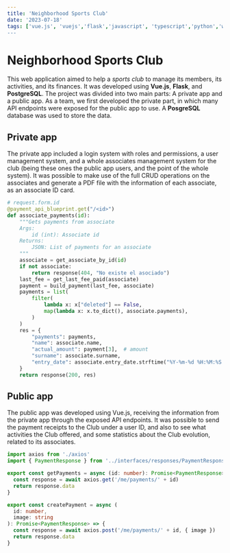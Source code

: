 ```yaml
---
title: 'Neighborhood Sports Club'
date: '2023-07-18'
tags: ['vue.js', 'vuejs','flask','javascript', 'typescript','python','web development', 'css3', 'posgresql', 'sql', 'html5', 'bootstrap', 'jinja', 'git', 'gitHub', 'w3c', 'responsive', responsiveness']
---
```


# Neighborhood Sports Club
This web application aimed to help a *sports club* to manage its members, its activities, and its finances. 
It was developed using **Vue.js**, **Flask**, and **PostgreSQL**.
The project was divided into two main parts: A private app and a public app. As a team, we first developed the private part, 
in which many API endpoints were exposed for the public app to use. A **PosgreSQL** database was used to store the data.

<CustomImage src="https://raw.githubusercontent.com/Relderf/Relderf-PostsDB/main/images/depove.png" alt="CDVE public app" />

## Private app

The private app included a login system with roles and permissions, a user management system, and a whole associates management 
system for the club (being these ones the public app users, and the point of the whole system).
It was possible to make use of the full CRUD operations on the associates and generate a PDF file with the information of each associate, 
as an associate ID card.

```python
# request.form.id
@payment_api_blueprint.get("/<id>")
def associate_payments(id):
    """Gets payments from associate
    Args:
        id (int): Associate id
    Returns:
        JSON: List of payments for an associate
    """
    associate = get_associate_by_id(id)
    if not associate:
        return response(404, "No existe el asociado")
    last_fee = get_last_fee_paid(associate)
    payment = build_payment(last_fee, associate)
    payments = list(
        filter(
            lambda x: x["deleted"] == False,
            map(lambda x: x.to_dict(), associate.payments),
        )
    )
    res = {
        "payments": payments,
        "name": associate.name,
        "actual_amount": payment[3],  # amount
        "surname": associate.surname,
        "entry_date": associate.entry_date.strftime("%Y-%m-%d %H:%M:%S.%f"),
    }
    return response(200, res)
```

## Public app

The public app was developed using Vue.js, receiving the information from the private app through the exposed API endpoints. It was possible to send the payment 
receipts to the Club under a user ID, and also to see what activities the Club offered, and some statistics about the Club evolution, related to its associates.

```typescript
import axios from './axios'
import { PaymentResponse } from '../interfaces/responses/PaymentResponse'

export const getPayments = async (id: number): Promise<PaymentResponse> => {
  const response = await axios.get('/me/payments/' + id)
  return response.data
}

export const createPayment = async (
  id: number,
  image: string
): Promise<PaymentResponse> => {
  const response = await axios.post('/me/payments/' + id, { image })
  return response.data
}
```
